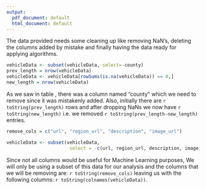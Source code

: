 ```yaml
---
output:
  pdf_document: default
  html_document: default
---
```


The data provided needs some cleaning up like removing NaN's, deleting the columns added by mistake and finally having the data ready for applying algorithms.

```r

vehicleData <- subset(vehicleData, select=-county)
prev_length = nrow(vehicleData)
vehicleData <- vehicleData[rowSums(is.na(vehicleData)) == 0,]
new_length = nrow(vehicleData)
```

As we saw in table \ref{tab:dataDesc}, there was a column named "county" which we need to remove since it was mistakenly added. Also, initially there are `r toString(prev_length)` rows and after dropping NaNs we now have `r toString(new_length)` i.e. we removed `r toString(prev_length-new_length)` entries.

```r

remove_cols = c("url", "region_url", "description", "image_url")

vehicleData <- subset(vehicleData, 
                       select = -c(url, region_url, description, image_url))
```

Since not all columns would be useful for Machine Learning purposes, We will only be using a subset of this data for our analysis and the columns that we will be removing are: `r toString(remove_cols)` leaving us with the following columns: `r toString(colnames(vehicleData))`.